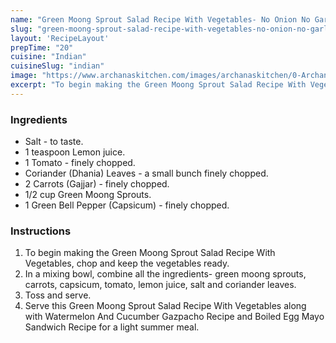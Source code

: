 ---
name: "Green Moong Sprout Salad Recipe With Vegetables- No Onion No Garlic"
slug: "green-moong-sprout-salad-recipe-with-vegetables-no-onion-no-garlic"
layout: 'RecipeLayout'
prepTime: "20"
cuisine: "Indian"
cuisineSlug: "indian"
image: "https://www.archanaskitchen.com/images/archanaskitchen/0-Archanas-Kitchen-Recipes/2016/1-Archana/Green_Moong_Sprout_Salad_With_Capsicum_and_Carrots_Recipe-1.jpg"
excerpt: "To begin making the Green Moong Sprout Salad Recipe With Vegetables, chop and keep the vegetables ready"
---

### Ingredients

- Salt - to taste.
- 1 teaspoon Lemon juice.
- 1 Tomato - finely chopped.
- Coriander (Dhania) Leaves - a small bunch finely chopped.
- 2 Carrots (Gajjar) - finely chopped.
- 1/2 cup Green Moong Sprouts.
- 1 Green Bell Pepper (Capsicum) - finely chopped.

### Instructions

1. To begin making the Green Moong Sprout Salad Recipe With Vegetables, chop and keep the vegetables ready.
1. In a mixing bowl, combine all the ingredients- green moong sprouts, carrots, capsicum, tomato, lemon juice, salt and coriander leaves.
1. Toss and serve.
1. Serve this  Green Moong Sprout Salad Recipe With Vegetables  along with Watermelon And Cucumber Gazpacho Recipe and Boiled Egg Mayo Sandwich Recipe for a light summer meal.

